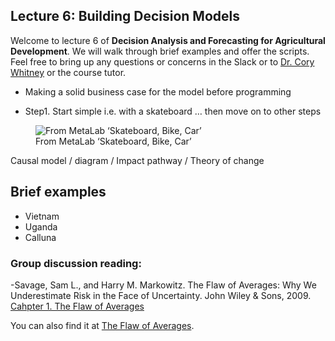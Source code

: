 ## Lecture 6: Building Decision Models {#decision_models}

Welcome to lecture 6 of **Decision Analysis and Forecasting for Agricultural Development**. We will walk through brief examples and offer the scripts. Feel free to bring up any questions or concerns in the Slack or to [Dr. Cory Whitney](mailto:cory.whitney@uni-bonn.de?subject=[Lecture_3]%20Decision%20Analysis%20Lecture) or the course tutor.

- Making a solid business case for the model before programming

- Step1. Start simple i.e. with a skateboard … then move on to other steps

![From MetaLab 'Skateboard, Bike, Car'](images/Model_stages_car_analogy.png)

Causal model / diagram / Impact pathway / Theory of change

## Brief examples
 
 - Vietnam
 - Uganda
 - Calluna
 
### Group discussion reading:

-Savage, Sam L., and Harry M. Markowitz. The Flaw of Averages: Why We Underestimate Risk in the Face of Uncertainty. John Wiley & Sons, 2009. [Cahpter 1. The Flaw of Averages](reading/Flaw_AVERAGES_Why_We_Underestimate_Risk.pdf)

You can also find it at [The Flaw of Averages](https://hbr.org/2002/11/the-flaw-of-averages).
 
